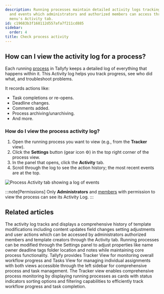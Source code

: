 ```yaml
---
description: Running processes maintain detailed activity logs tracking all actions
  and events which administrators and authorized members can access through the Settings
  menu's Activity tab.
id: c19683b3f168112d557afa7f211cd885
sidebar:
  order: 4
title: Check process activity
---
```


## How can I view the activity log for a process?

Each running [process](/products/pro/tracking-and-tasks/processes/) in Tallyfy keeps a detailed log of everything that happens within it. This Activity log helps you track progress, see who did what, and troubleshoot problems.

It records actions like:
*   Task completions or re-opens.
*   Deadline changes.
*   Comments added.
*   Process archiving/unarchiving.
*   And more.

### How do I view the process activity log?

1.  Open the running process you want to view (e.g., from the **Tracker** view).
2.  Click the **Settings** button (gear icon ⚙️) in the top right corner of the process view.
3.  In the panel that opens, click the **Activity** tab.
4.  Scroll through the log to see the action history; the most recent events are at the top.

![Process Activity tab showing a log of events](https://screenshots.tallyfy.com/tallyfy%2Fpro%2Fdesktop-light-check-process-activity.png)

:::note[Permissions]
Only **Administrators** and [members](/products/pro/documenting/members/) with permission to view the process can see its Activity Log.
:::


## Related articles
<CardGrid>
<LinkTitleCard header="<b>Templates > Track activity</b>" href="/products/pro/documenting/templates/how-can-i-track-activities-on-my-tallyfy-templates/" > The activity log tracks and displays a comprehensive history of template modifications including content updates field changes setting adjustments and user actions which can be accessed by administrators authorized members and template creators through the Activity tab. </LinkTitleCard>
<LinkTitleCard header="<b>Edit Processes > Edit tasks and process properties</b>" href="/products/pro/tracking-and-tasks/processes/edit-processes/how-can-i-edit-tasks-and-processes-in-tallyfy/" > Running processes can be modified through the Settings panel to adjust properties like name owner deadline tags folder location and notes while maintaining core process functionality. </LinkTitleCard>
<LinkTitleCard header="<b>Pro > Tracking</b>" href="/products/pro/tracking-and-tasks/" > Tallyfy provides Tracker View for monitoring overall workflow progress and Tasks View for managing individual assignments with both views accessible through the left sidebar for comprehensive process and task management. </LinkTitleCard>
<LinkTitleCard header="<b>Tracker View > Manage and track my processes</b>" href="/products/pro/tracking-and-tasks/tracker-view/how-can-i-manage-and-track-my-processes-on-tallyfy/" > The Tracker view enables comprehensive process monitoring by displaying running processes as cards with status indicators sorting options and filtering capabilities to efficiently track workflow progress and task completion. </LinkTitleCard>
</CardGrid>